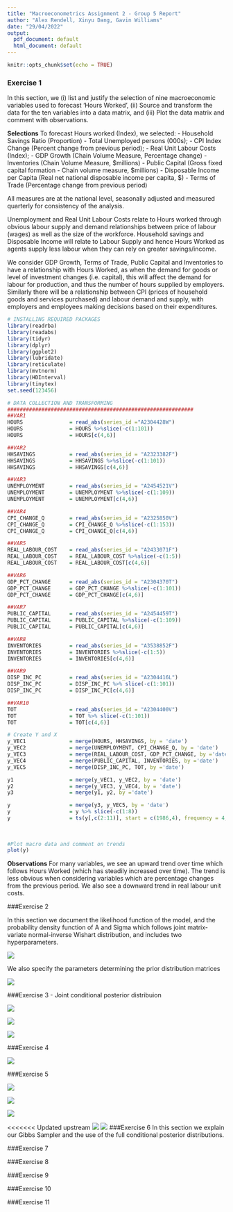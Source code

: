 ```yaml
---
title: "Macroeconometrics Assignment 2 - Group 5 Report"
author: "Alex Rendell, Xinyu Dang, Gavin Williams"
date: "29/04/2022"
output:
  pdf_document: default
  html_document: default
---
```


```r
knitr::opts_chunk$set(echo = TRUE)
```

### Exercise 1 

In this section, we (i) list and justify the selection of nine macroeconomic variables used to forecast 'Hours Worked', (ii) Source and transform the data for the ten variables into a data matrix, and (iii) Plot the data matrix and comment with observations.

**Selections**
To forecast Hours worked (Index), we selected:
- Household Savings Ratio (Proportion)
- Total Unemployed persons (000s); 
- CPI Index Change (Percent change from previous period); 
- Real Unit Labour Costs (Index); 
- GDP Growth (Chain Volume Measure, Percentage change)
- Inventories (Chain Volume Measure, $millions)
- Public Capital (Gross fixed capital formation - Chain volume measure, $millions)
- Disposable Income per Capita (Real net national disposable income per capita, $)
- Terms of Trade (Percentage change from previous period)

All measures are at the national level, seasonally adjusted and measured quarterly for consistency of the analysis.

Unemployment and Real Unit Labour Costs relate to Hours worked through obvious labour supply and demand relationships between price of labour (wages) as well as the size of the workforce. Household savings and Disposable Income will relate to Labour Supply and hence Hours Worked as agents supply less labour when they can rely on greater savings/income.

We consider GDP Growth, Terms of Trade, Public Capital and Inventories to have a relationship with Hours Worked, as when the demand for goods or level of investment changes (i.e. capital), this will affect the demand for labour for production, and thus the number of hours supplied by employers. Similarly there will be a relationship between CPI (prices of household goods and services purchased) and labour demand and supply, with employers and employees making decisions based on their expenditures.


``` r
# INSTALLING REQUIRED PACKAGES
library(readrba)
library(readabs)
library(tidyr)
library(dplyr)
library(ggplot2)
library(lubridate)
library(reticulate)
library(mvtnorm)
library(HDInterval)
library(tinytex)
set.seed(123456)

# DATA COLLECTION AND TRANSFORMING
############################################################
##VAR1
HOURS               = read_abs(series_id ="A2304428W")
HOURS               = HOURS %>%slice(-c(1:101))
HOURS               = HOURS[c(4,6)]

##VAR2
HHSAVINGS           = read_abs(series_id = "A2323382F")
HHSAVINGS           = HHSAVINGS %>%slice(-c(1:101))
HHSAVINGS           = HHSAVINGS[c(4,6)]

##VAR3
UNEMPLOYMENT        = read_abs(series_id = "A2454521V")
UNEMPLOYMENT        = UNEMPLOYMENT %>%slice(-c(1:109))
UNEMPLOYMENT        = UNEMPLOYMENT[c(4,6)]

##VAR4
CPI_CHANGE_Q        = read_abs(series_id = "A2325850V")
CPI_CHANGE_Q        = CPI_CHANGE_Q %>%slice(-c(1:153))
CPI_CHANGE_Q        = CPI_CHANGE_Q[c(4,6)]

##VAR5
REAL_LABOUR_COST    = read_abs(series_id = "A2433071F")
REAL_LABOUR_COST    = REAL_LABOUR_COST %>%slice(-c(1:5))
REAL_LABOUR_COST    = REAL_LABOUR_COST[c(4,6)]

##VAR6
GDP_PCT_CHANGE      = read_abs(series_id = "A2304370T")
GDP_PCT_CHANGE      = GDP_PCT_CHANGE %>%slice(-c(1:101))
GDP_PCT_CHANGE      = GDP_PCT_CHANGE[c(4,6)]

##VAR7
PUBLIC_CAPITAL      = read_abs(series_id = "A2454459T")
PUBLIC_CAPITAL      = PUBLIC_CAPITAL %>%slice(-c(1:109))
PUBLIC_CAPITAL      = PUBLIC_CAPITAL[c(4,6)]

##VAR8
INVENTORIES         = read_abs(series_id = "A3538852F")
INVENTORIES         = INVENTORIES %>%slice(-c(1:5))
INVENTORIES         = INVENTORIES[c(4,6)]

##VAR9
DISP_INC_PC         = read_abs(series_id = "A2304416L")
DISP_INC_PC         = DISP_INC_PC %>% slice(-c(1:101))
DISP_INC_PC         = DISP_INC_PC[c(4,6)]

##VAR10
TOT                 = read_abs(series_id = "A2304400V")
TOT                 = TOT %>% slice(-c(1:101))
TOT                 = TOT[c(4,6)]

# Create Y and X
y_VEC1              = merge(HOURS, HHSAVINGS, by = 'date')
y_VEC2              = merge(UNEMPLOYMENT, CPI_CHANGE_Q, by = 'date')
y_VEC3              = merge(REAL_LABOUR_COST, GDP_PCT_CHANGE, by ='date')
y_VEC4              = merge(PUBLIC_CAPITAL, INVENTORIES, by ='date')
y_VEC5              = merge(DISP_INC_PC, TOT, by ='date')

y1                  = merge(y_VEC1, y_VEC2, by = 'date')
y2                  = merge(y_VEC3, y_VEC4, by = 'date')
y3                  = merge(y1, y2, by ='date')

y                   = merge(y3, y_VEC5, by = 'date') 
y                   = y %>% slice(-c(1:8))
y                   = ts(y[,c(2:11)], start = c(1986,4), frequency = 4, names=c("Hours Worked","Household_Savings","Unemployment",
                                                                                "CPI Change","Real Labour Costs",
                                                                                "GDP % Change","Public Capital","Inventories",
                                                                                "Disposable Income","Terms of Trade"))
#Plot macro data and comment on trends
plot(y)

```
**Observations**
For many variables, we see an upward trend over time which follows Hours Worked (which has steadily increased over time). The trend is less obvious when considering variables which are percentage changes from the previous period. We also see a downward trend in real labour unit costs.


\newpage

###Exercise 2

In this section we document the likelihood function of the model, and the probability density function of A and Sigma which follows joint matrix-variate normal-inverse Wishart distribution, and includes two hyperparameters.

![](Exercise2.png)

We also specify the parameters determining the prior distribution matrices

![](Exercise2-2.png)

\newpage

###Exercise 3 - Joint conditional posterior distribuion

![](Exercise3-1.png)

![](Exercise3-2.png)

![](Exercise3-3.png)

\newpage

###Exercise 4

![](Exercise4.png)

\newpage

###Exercise 5

![](Exercise5-1.png) 

![](Exercise5-2.png) 

![](Exercise5-3.png) 

<<<<<<< Updated upstream
![](Exercise5-4.png) 
![](Exercise5-5.png)
\newpage
###Exercise 6
In this section we explain our Gibbs Sampler and the use of the full conditional posterior distributions.

###Exercise 7

###Exercise 8

###Exercise 9

###Exercise 10

###Exercise 11
